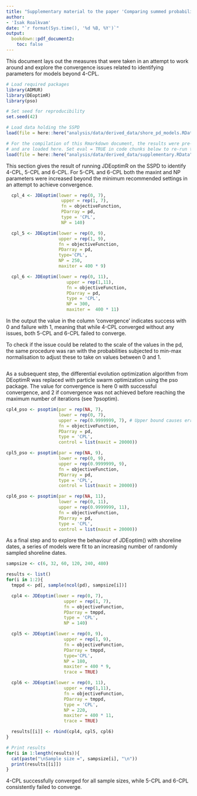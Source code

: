 ```yaml
---
title: "Supplementary material to the paper 'Comparing summed probability distributions of shoreline and radiocarbon dates from the Mesolithic Skagerrak coast of Norway'"
author: 
- 'Isak Roalkvam'
date: "`r format(Sys.time(), '%d %B, %Y')`"
output: 
  bookdown::pdf_document2:
    toc: false
---
```


This document lays out the measures that were taken in an attempt to work around and explore the convergence issues related to identifying parameters for models beyond 4-CPL.

```r
# Load required packages
library(ADMUR)
library(DEoptimR)
library(pso)

# Set seed for reproducibility
set.seed(42)
```

```r
# Load data holding the SSPD
load(file = here::here("analysis/data/derived_data/shore_pd_models.RData"))

```

```r
# For the compilation of this Rmarkdown document, the results were pre-compiled 
# and are loaded here. Set eval = TRUE in code chunks below to re-run the code.
load(file = here::here("analysis/data/derived_data/supplementary.RData"))

```

This section gives the result of running JDEoptimR on the SSPD to identify 4-CPL, 5-CPL and 6-CPL. For 5-CPL and 6-CPL both the maxint and NP parameters were increased beyond the minimum recommended settings in an attempt to achieve convergence. 

```r
  cpl_4 <- JDEoptim(lower = rep(0, 7),
                     upper = rep(1, 7), 
                     fn = objectiveFunction,
                     PDarray = pd,
                     type = 'CPL',
                     NP = 140)

  cpl_5 <- JDEoptim(lower = rep(0, 9), 
                    upper = rep(1, 9), 
                    fn = objectiveFunction,
                    PDarray = pd,
                    type='CPL',
                    NP = 250, 
                    maxiter = 400 * 9) 

  cpl_6 <- JDEoptim(lower = rep(0, 11),
                       upper = rep(1,11),
                       fn = objectiveFunction,
                       PDarray = pd,
                       type = 'CPL',
                       NP = 300, 
                       maxiter =  400 * 11)

```

In the output the value in the column 'convergence' indicates success with 0 and failure with 1, meaning that while 4-CPL converged without any issues, both 5-CPL and 6-CPL failed to converge.

To check if the issue could be related to the scale of the values in the pd, the same procedure was ran with the probabilities subjected to min-max normalisation to adjust these to take on values between 0 and 1.

```r

```

As a subsequent step, the differential evolution optimization algorithm from DEoptimR was replaced with particle swarm optimization using the pso package.
The value for convergence is here 0 with successful convergence, and 2 if convergence was not achieved before reaching the maximum number of iterations (see ?psoptim).

```r

cpl4_pso <- psoptim(par = rep(NA, 7),
                    lower = rep(0, 7),
                    upper = rep(0.9999999, 7), # Upper bound causes error at 1
                    fn = objectiveFunction,
                    PDarray = pd,
                    type = 'CPL',
                    control = list(maxit = 20000))

cpl5_pso <- psoptim(par = rep(NA, 9),
                    lower = rep(0, 9),
                    upper = rep(0.9999999, 9),
                    fn = objectiveFunction,
                    PDarray = pd,
                    type = 'CPL',
                    control = list(maxit = 20000))

cpl6_pso <- psoptim(par = rep(NA, 11),
                    lower = rep(0, 11),
                    upper = rep(0.9999999, 11),
                    fn = objectiveFunction,
                    PDarray = pd,
                    type = 'CPL',
                    control = list(maxit = 20000))
```

As a final step and to explore the behaviour of JDEoptim() with shoreline dates, a series of models were fit to an increasing number of randomly sampled shoreline dates. 

```r
sampsize <- c(6, 32, 60, 120, 240, 480)

results <- list()
for(i in 1:2){
  tmppd <- pd[, sample(ncol(pd), sampsize[i])]

  cpl4 <- JDEoptim(lower = rep(0, 7),
                      upper = rep(1, 7),
                      fn = objectiveFunction,
                      PDarray = tmppd,
                      type = 'CPL',
                      NP = 140)

  cpl5 <- JDEoptim(lower = rep(0, 9),
                      upper = rep(1, 9),
                      fn = objectiveFunction,
                      PDarray = tmppd,
                      type='CPL',
                      NP = 180,
                      maxiter = 400 * 9,
                      trace = TRUE)

  cpl6 <- JDEoptim(lower = rep(0, 11),
                      upper = rep(1,11),
                      fn = objectiveFunction,
                      PDarray = tmppd,
                      type = 'CPL',
                      NP = 220,
                      maxiter = 400 * 11,
                      trace = TRUE)

  results[[i]] <- rbind(cpl4, cpl5, cpl6)
}
```

```r
# Print results
for(i in 1:length(results)){
  cat(paste("\nSample size =", sampsize[i], "\n"))
  print(results[[i]])
}
```

4-CPL successfully converged for all sample sizes, while 5-CPL and 6-CPL consistently failed to converge. 
